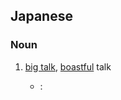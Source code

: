 ==Japanese==
{{ja-kanjitab|て|がら|はな|ばな|o3=し|yomi=kun}}

===Noun===
{{ja-noun|てがらばなし}}

# [[big talk]], [[boastful]] talk
#* {{RQ:I am a cat}}:
#*: {{ja-usex|自分の手柄話をしゃべらして御茶を濁すに若くはないと思案を定めた。|^じぶん の '''てがらばなし''' を しゃべらして おちゃ を にごす に しく は ない と しあん を さだめた。|{{t-needed|ja}}}}